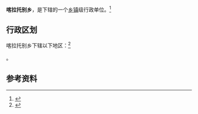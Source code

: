 {{中国乡级行政区|65/40/28/207/000}}

'''喀拉托别乡'''，是{{PRC admin/fullname|65/40/28/207/000|3}}下辖的一个[[乡镇|乡镇]]级行政单位。<ref>{{PRC admin/ref sgc|{{PRC admin/parent|65/40/28/207/000}}}}</ref>

== 行政区划 ==

喀拉托别乡下辖以下地区：<ref>{{PRC admin/ref sgc|65/40/28/207/000}}</ref>

{{PRC admin/children|65/40/28/207/000}}。

== 参考资料 ==

{{reflist}}

{{行政区划小作品}}
{{PRC admin/navcat|65/40/28/207/000}}